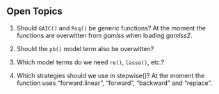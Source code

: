 ## Open Topics

1. Should `GAIC()` and `Rsq()` be generic functions? At the moment the functions are overwitten from _gamlss_ when loading _gamlss2_.

2. Should the `pb()` model term also be overwitten?

3. Which model terms do we need `re()`, `lasso()`, etc.?

4. Which strategies should we use in stepwise()? At the moment the
   function uses "forward.linear", "forward", "backward" and "replace".
